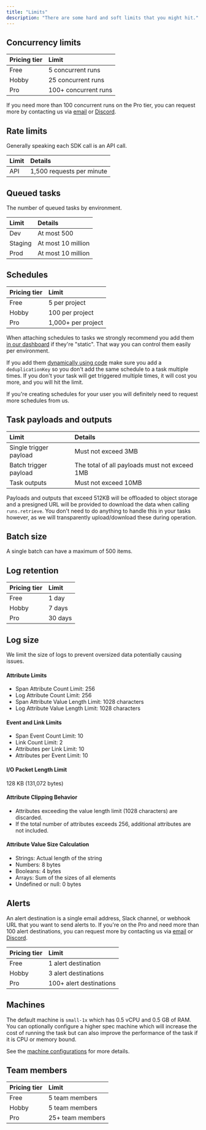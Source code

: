 ```yaml
---
title: "Limits"
description: "There are some hard and soft limits that you might hit."
---
```



## Concurrency limits

| Pricing tier | Limit                |
| :----------- | :------------------- |
| Free         | 5 concurrent runs    |
| Hobby        | 25 concurrent runs   |
| Pro          | 100+ concurrent runs |

If you need more than 100 concurrent runs on the Pro tier, you can request more by contacting us via [email](https://trigger.dev/contact) or [Discord](https://trigger.dev/discord).

## Rate limits

Generally speaking each SDK call is an API call.

| Limit | Details                   |
| :---- | :------------------------ |
| API   | 1,500 requests per minute |

<RateLimitHitUseBatchTrigger />

## Queued tasks

The number of queued tasks by environment.

| Limit   | Details            |
| :------ | :----------------- |
| Dev     | At most 500        |
| Staging | At most 10 million |
| Prod    | At most 10 million |

## Schedules

| Pricing tier | Limit              |
| :----------- | :----------------- |
| Free         | 5 per project      |
| Hobby        | 100 per project    |
| Pro          | 1,000+ per project |

When attaching schedules to tasks we strongly recommend you add them [in our dashboard](/tasks/scheduled#attaching-schedules-in-the-dashboard) if they're "static". That way you can control them easily per environment.

If you add them [dynamically using code](/management/schedules/create) make sure you add a `deduplicationKey` so you don't add the same schedule to a task multiple times. If you don't your task will get triggered multiple times, it will cost you more, and you will hit the limit.

If you're creating schedules for your user you will definitely need to request more schedules from us.

## Task payloads and outputs

| Limit                  | Details                                       |
| :--------------------- | :-------------------------------------------- |
| Single trigger payload | Must not exceed 3MB                           |
| Batch trigger payload  | The total of all payloads must not exceed 1MB |
| Task outputs           | Must not exceed 10MB                          |

Payloads and outputs that exceed 512KB will be offloaded to object storage and a presigned URL will be provided to download the data when calling `runs.retrieve`. You don't need to do anything to handle this in your tasks however, as we will transparently upload/download these during operation.

## Batch size

A single batch can have a maximum of 500 items.

<SoftLimit />

## Log retention

| Pricing tier | Limit   |
| :----------- | :------ |
| Free         | 1 day   |
| Hobby        | 7 days  |
| Pro          | 30 days |

## Log size

We limit the size of logs to prevent oversized data potentially causing issues.

<Expandable title="log limits">

#### Attribute Limits

- Span Attribute Count Limit: 256
- Log Attribute Count Limit: 256
- Span Attribute Value Length Limit: 1028 characters
- Log Attribute Value Length Limit: 1028 characters

#### Event and Link Limits

- Span Event Count Limit: 10
- Link Count Limit: 2
- Attributes per Link Limit: 10
- Attributes per Event Limit: 10

#### I/O Packet Length Limit

128 KB (131,072 bytes)

#### Attribute Clipping Behavior

- Attributes exceeding the value length limit (1028 characters) are discarded.
- If the total number of attributes exceeds 256, additional attributes are not included.

#### Attribute Value Size Calculation

- Strings: Actual length of the string
- Numbers: 8 bytes
- Booleans: 4 bytes
- Arrays: Sum of the sizes of all elements
- Undefined or null: 0 bytes

</Expandable>

## Alerts

An alert destination is a single email address, Slack channel, or webhook URL that you want to send alerts to. If you're on the Pro and need more than 100 alert destinations, you can request more by contacting us via [email](https://trigger.dev/contact) or [Discord](https://trigger.dev/discord).

| Pricing tier | Limit                   |
| :----------- | :---------------------- |
| Free         | 1 alert destination     |
| Hobby        | 3 alert destinations    |
| Pro          | 100+ alert destinations |

## Machines

The default machine is `small-1x` which has 0.5 vCPU and 0.5 GB of RAM. You can optionally configure a higher spec machine which will increase the cost of running the task but can also improve the performance of the task if it is CPU or memory bound.

See the [machine configurations](/machines#machine-configurations) for more details.

## Team members

| Pricing tier | Limit            |
| :----------- | :--------------- |
| Free         | 5 team members   |
| Hobby        | 5 team members   |
| Pro          | 25+ team members |
